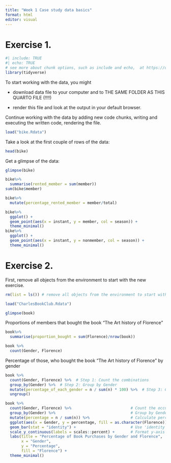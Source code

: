 ```yaml
---
title: "Week 1 Case study data basics"
format: html
editor: visual
---
```


# Exercise 1.

```r
#| include: TRUE
#| echo: TRUE
# see more about chunk options, such as include and echo,  at https://quarto.org/docs/computations/execution-options.html
library(tidyverse)
```

To start working with the data, you might

-   download data file to your computer and to THE SAME FOLDER AS THIS QUARTO FILE (!!!!)

-   render this file and look at the output in your default browser.

Continue working with the data by adding new code chunks, writing and executing the written code, rendering the file.

```r
load("bike.Rdata") 
```

Take a look at the first couple of rows of the data:

```r
head(bike)
```

Get a glimpse of the data:

```r
glimpse(bike)
```

```r
bike%>%
  summarise(rented_member = sum(member))
sum(bike$member)
```

```r
bike%>%
  mutate(percentage_rented_member = member/total)
```

```r
bike%>%
  ggplot() + 
  geom_point(aes(x = instant, y = member, col = season)) + 
  theme_minimal()
bike%>%
  ggplot() + 
  geom_point(aes(x = instant, y = nonmember, col = season)) + 
  theme_minimal()

```

# Exercise 2.

First, remove all objects from the environment to start with the new exercise.

```r
rm(list = ls()) # remove all objects from the environment to start with the new exercise.
```

```r

load("CharlesBookClub.Rdata") 
```

```r
glimpse(book)
```

Proportions of members that bought the book "The Art history of Florence"

```r
book%>%
  summarise(proportion_bought = sum(Florence)/nrow(book))

book %>%
  count(Gender, Florence)
```

Percentage of those, who bought the book "The Art history of Florence" by gender

```r
book %>%
  count(Gender, Florence) %>%  # Step 1: Count the combinations
  group_by(Gender) %>%  # Step 2: Group by Gender
  mutate(percentage_of_each_gender = n / sum(n) * 100) %>%  # Step 3: Calculate percentage
  ungroup()
```

```r
book %>%
  count(Gender, Florence) %>%                          # Count the occurrences of each combination
  group_by(Gender) %>%                                 # Group by Gender
  mutate(percentage = n / sum(n)) %>%                  # Calculate percentage within each Gender group
  ggplot(aes(x = Gender, y = percentage, fill = as.character(Florence))) + 
  geom_bar(stat = "identity") +                        # Use 'identity' to use precomputed values
  scale_y_continuous(labels = scales::percent) +       # Format y-axis labels as percentages
  labs(title = "Percentage of Book Purchases by Gender and Florence",
       x = "Gender",
       y = "Percentage",
       fill = "Florence") +
  theme_minimal()
```
